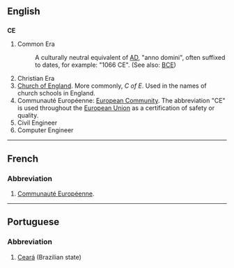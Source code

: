 ==English==
==={{initialism}}===
'''CE'''

#Common Era
#:A culturally neutral equivalent of [[AD]], "anno domini", often suffixed to dates, for example: "1066 CE".  (See also: [[BCE]])
#Christian Era
#[[Church of England]].  More commonly, ''C of E''.  Used in the names of church schools in England.
#Communauté Européenne: [[European Community]].  The abbreviation "CE" is used throughout the [[European Union]] as a certification of safety or quality.
#Civil Engineer
#Computer Engineer
----

==French==
===Abbreviation===
#[[Communauté Européenne]].
----
==Portuguese==
===Abbreviation===
#[[Ceará]] (Brazilian state)
